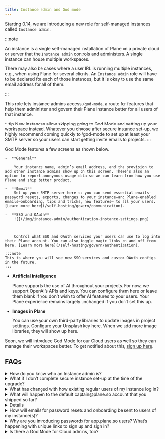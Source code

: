 ```yaml
---
title: Instance admin and God mode
---
```

Starting 0.14, we are introducing a new role for self-managed instances called `Instance admin`.

:::note

An instance is a single self-managed installation of Plane on a private cloud or server that the `Instance admin` controls and administers. A single instance can house multiple workspaces.

There may also be cases where a user IRL is running multiple instances, e.g., when using Plane for several clients. An `Instance admin` role will have to be declared for each of those instances, but it is okay to use the same email address for all of them.

:::

This role lets instance admins access `/god-mode`, a route for features that help them administer and govern their Plane instance better for all users of that instance.

:::tip
New instances allow skipping going to God Mode and setting up your workspace instead. Whatever you choose after secure instance set-up, we highly recommend coming quickly to /god-mode to set up at least your SMTP server so your users can start getting invite emails to projects.
:::

God Mode features a few screens as shown below.

    -  **General**

        Your instance name, admin’s email address, and the provision to add other instance admins show up on this screen. There’s also an option to report anonymous usage data so we can learn from how you use Plane and ship better product.

    -  **Email**
        Set up your SMTP server here so you can send essential emails—password resets, exports, changes to your instance—and Plane-enabled emails—onboarding, tips and tricks, new features— to all your users. [Learn more here](/self-hosting/govern/communication).

    -  **SSO and OAuth**
        ![](/img/instance-admin/authentication-instance-settings.png)

        

        Control what SSO and OAuth services your users can use to log into their Plane account. You can also toggle magic links on and off from here. [Learn more here](/self-hosting/govern/authentication).

    :::note
    This is where you will see new SSO services and custom OAuth configs in the future.
    :::

-   **Artificial intelligence**

    Plane supports the use of AI throughout your projects. For now, we support OpenAI’s APIs and keys. You can configure them here or leave them blank if you don’t wish to offer AI features to your users. Your Plane experience remains largely unchanged if you don’t set this up.

-   **Images in Plane**

    You can use your own third-party libraries to update images in project settings. Configure your Unsplash key here. When we add more image libraries, they will show up here.

Soon, we will introduce God Mode for our Cloud users as well so they can manage their workspaces better. To get notified about this, [sign up here](https://ece39166.sibforms.com/serve/MUIFANgaMWIARsq1n0lMNrch19pdY2HJm9FkSXAeq1DrCoXJBmO9Yq6SPgtzu7rL0lQBmCvvz2A2arVl5WaDxYu6YhNW4PKNAis0DMXmpRnwm5633BvXqIYILqZuyqYiGS7_QjJ0Ozh4R2uctd8RwiiTLSHWpnV2njQt6DPV5cVr8FH3K-TouNAlBScOJxbCpjj8fYo2ULsEJeAL).


## FAQs


<details>
  <summary> How do you know who an Instance admin is? </summary>
    
  Whoever spins up the instance or upgrades to v0.14, we assume, is the instance admin. When you see Let's secure your instance, enter your email-password combo. If you are already using Plane with those credentials, you will be logged in and will see /god-mode features. If not, we will create a new user on your local instance and you will see `/god-mode`.

  Our shrewd guess right now is users technical enough to upgrade to or bring up a new instance with v0.14 are instance admins. If there’s a case where this isn’t true, please reach out to us before you upgrade or set-up your fresh instance.
</details>

<details>
  <summary>What if I don’t complete secure instance set-up at the time of the upgrade? </summary>

    We strongly recommend completing set-up at upgrade so your regular users can access Plane without trouble. Because we are introducing several sensitive admin features in `God Mode`, we will show an instance-not-set-up screen to your regular users until such a time that you can complete set-up.
    ![success-on-setup-existing-instances-self-hosted](/img/faq-2.png)
</details>

<details>
  <summary>What has changed with how existing regular users of my instance log in? </summary>

    All existing users will log in with their usual email address-password combos if they are already doing it. If they haven’t been using a password when not OAuthing into Plane, they will now need to. If OAuth is enabled, users can continue using your OAuth methods. New users will need to choose a password or OAuth into Plane.
</details>

<details>
    <summary>What will happen to the default captain@plane.so account that you shipped so far? </summary>

    For all new instances, there won’t be a `captain@plane.so` account. Instance set-up will allow you to set up a workspace and set workspace and project admins.

    For existing instances, the instance admin’s email will be added to each project with the same permissions as `captain@plane.so’s` so you can remove that email completely from your workspaces and projects.
</details>

<details>
    
    <summary>This is unreal, but I have an instance that has a /god-mode path already. I can’t access my Plane instance. Help! </summary>

    That is unreal! Please reach out to us immediately on [support](https://discord.com/login?redirect_to=%2Fchannels%2F1031547764020084846%2F1094927053867995176) or on our [Discord](https://discord.com/invite/A92xrEGCge) and mark your message urgent. We will help you get your instance back pronto.

</details>

<details>
    <summary>How will emails for password resets and onboarding be sent to users of my instance(s)? </summary>

    We have always let you configure your own SMTP server to send emails from within your instance. It’s also why we are being deliberate about leading the instance admin of an existing instance to `/god-mode` first. After completing secure instance set-up now, you can configure your SMTP server on the UI instead of via `.env` variables. We strongly recommend you do that to avoid password-reset failures and failures in email delivery.

    Please [reach out](https://discord.com/login?redirect_to=%2Fchannels%2F1031547764020084846%2F1094927053867995176) to us on [Discord](https://discord.com/invite/A92xrEGCge) if you haven’t set up SMTP and are facing troubles with your users logging in.
</details>

<details>
    <summary>Why are you introducing passwords for app.plane.so users? What’s happening with unique links to sign up and sign in? </summary>

    Unique links are secure and relatively easier, but we have heard from enough of our Cloud users that they would like to log in using a more permanent and easier method. Should you want to continue using unique codes, you are covered. We will keep that option alive for good.

    While using Google or GitHub are good options already, not all of you would want to use them. For those that prefer a password and would like to do away with codes, we want to make that option available.
</details>

<details>
    <summary>Is there a God Mode for Cloud admins, too? </summary>

    Not now, but soon enough, there will be a `God Mode` for Cloud admins.

</details>

